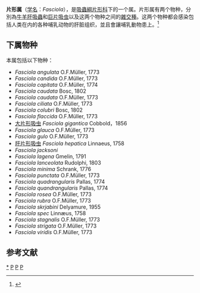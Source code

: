 {{Automatic Taxobox
| taxon = Fasciola
| authority = [[Linnaeus|Linnaeus]], 1758
| synonyms =
* ''Cladocoelium'' Dujardin, 1945
* ''Faiciola'' Müller, 1774
* ''Fasciola'' Müller, 1774
* ''Fasciolaria'' Anonymous, 1845
* ''Fasciolo'' Stafford, 1905
* ''Phasciola'' Wilder, 1894
}}
'''片形属'''（[[学名|学名]]：''Fasciola''），是[[吸蟲綱|吸蟲綱]][[片形科|片形科]]下的一个属。片形属有两个物种，分別為[[牛羊肝吸蟲|牛羊肝吸蟲]]和[[巨片吸虫|巨片吸虫]]以及这两个物种之间的[[雜交種|雜交種]]。这两个物种都会感染包括人类在内的各种哺乳动物的肝脏组织，並且會讓哺乳動物患上{{link-en|法氏囊病|Fasciolosis}}。<ref name=":02">{{Cite web|url=https://www.cdc.gov/parasites/fasciola/gen_info/faqs.html|title=CDC - Fasciola - General Information - Frequently Asked Questions (FAQs)|last=Prevention|first=CDC-Centers for Disease Control and|date=2019-04-16|website=www.cdc.gov|language=en-us|access-date=2019-11-14}}</ref>

==下属物种==
本属包括以下物种：
* ''Fasciola angulata'' O.F.Müller, 1773
* ''Fasciola candida'' O.F.Müller, 1773
* ''Fasciola capitata'' O.F.Müller, 1774
* ''Fasciola caudata'' Bosc, 1802
* ''Fasciola caudata'' O.F.Müller, 1773
* ''Fasciola ciliata'' O.F.Müller, 1773
* ''Fasciola colubri'' Bosc, 1802
* ''Fasciola flaccida'' O.F.Müller, 1773
* [[大片形吸虫|大片形吸虫]] ''Fasciola gigantica'' Cobbold，1856
* ''Fasciola glauca'' O.F.Müller, 1773
* ''Fasciola gulo'' O.F.Müller, 1773
* [[肝片形吸虫|肝片形吸虫]] ''Fasciola hepatica'' Linnaeus, 1758
* ''Fasciola jacksoni''
* ''Fasciola lagena'' Gmelin, 1791
* ''Fasciola lanceolata'' Rudolphi, 1803
* ''Fasciola minima'' Schrank, 1776
* ''Fasciola punctata'' O.F.Müller, 1773
* ''Fasciola quadrangularis'' Pallas, 1774
* ''Fasciola quandrangularis'' Pallas, 1774
* ''Fasciola rosea'' O.F.Müller, 1773
* ''Fasciola rubra'' O.F.Müller, 1773
* ''Fasciola skrjabini'' Delyamure, 1955
* ''Fasciola spec'' Linnæus, 1758
* ''Fasciola stagnalis'' O.F.Müller, 1773
* ''Fasciola strigata'' O.F.Müller, 1773
* ''Fasciola viridis'' O.F.Müller, 1773

==参考文献==
{{reflist}}

{{taxonbar}}
[[Category:_片形属|*]]
[[Category:_片形科|P]]
[[Category:_卡尔·林奈命名的生物分类|P]]
[[Category:_1758年描述的动物|P]]